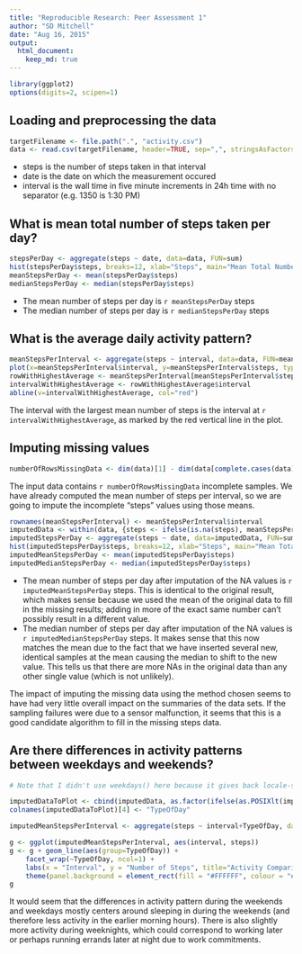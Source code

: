 ```yaml
---
title: "Reproducible Research: Peer Assessment 1"
author: "SD Mitchell"
date: "Aug 16, 2015"
output: 
  html_document:
    keep_md: true
---
```


```r
library(ggplot2)
options(digits=2, scipen=1)
```

## Loading and preprocessing the data
  
```r
targetFilename <- file.path(".", "activity.csv")
data <- read.csv(targetFilename, header=TRUE, sep=",", stringsAsFactors=FALSE, na.strings="NA", colClasses=c("numeric", "Date", "numeric"))
```
    
* steps is the number of steps taken in that interval
* date is the date on which the measurement occured
* interval is the wall time in five minute increments in 24h time with no separator (e.g. 1350 is 1:30 PM)
  
## What is mean total number of steps taken per day?
  
```r
stepsPerDay <- aggregate(steps ~ date, data=data, FUN=sum)
hist(stepsPerDay$steps, breaks=12, xlab="Steps", main="Mean Total Number of Steps Taken Per Day")
meanStepsPerDay <- mean(stepsPerDay$steps)
medianStepsPerDay <- median(stepsPerDay$steps)
```
  
* The mean number of steps per day is `r meanStepsPerDay` steps
* The median number of steps per day is `r medianStepsPerDay` steps
  
## What is the average daily activity pattern?
  
```r
meanStepsPerInterval <- aggregate(steps ~ interval, data=data, FUN=mean)
plot(x=meanStepsPerInterval$interval, y=meanStepsPerInterval$steps, type="l", xlab="Interval", ylab="Steps", main="Average Daily Activity Pattern")
rowWithHighestAverage <- meanStepsPerInterval[meanStepsPerInterval$steps==max(meanStepsPerInterval$steps), ]
intervalWithHighestAverage <- rowWithHighestAverage$interval
abline(v=intervalWithHighestAverage, col="red")
```
  
The interval with the largest mean number of steps is the interval at `r intervalWithHighestAverage`, as marked by the red vertical line in the plot.
  
## Imputing missing values
  
```r
numberOfRowsMissingData <- dim(data)[1] - dim(data[complete.cases(data), ])[1]
```
  
The input data contains `r numberOfRowsMissingData` incomplete samples. We have already computed the mean number of steps per interval, so we are going to impute the incomplete "steps" values using those means.
  
```r
rownames(meanStepsPerInterval) <- meanStepsPerInterval$interval
imputedData <- within(data, {steps <- ifelse(is.na(steps), meanStepsPerInterval[as.character(interval), "steps"], steps)})
imputedStepsPerDay <- aggregate(steps ~ date, data=imputedData, FUN=sum)
hist(imputedStepsPerDay$steps, breaks=12, xlab="Steps", main="Mean Total Number of Steps Taken Per Day (with imputations)")
imputedMeanStepsPerDay <- mean(imputedStepsPerDay$steps)
imputedMedianStepsPerDay <- median(imputedStepsPerDay$steps)
```
  
* The mean number of steps per day after imputation of the NA values is `r imputedMeanStepsPerDay` steps. This is identical to the original result, which makes sense because we used the mean of the original data to fill in the missing results; adding in more of the exact same number can't possibly result in a different value.
* The median number of steps per day after imputation of the NA values is `r imputedMedianStepsPerDay` steps. It makes sense that this now matches the mean due to the fact that we have inserted several new, identical samples at the mean causing the median to shift to the new value. This tells us that there are more NAs in the original data than any other single value (which is not unlikely).
  
The impact of imputing the missing data using the method chosen seems to have had very little overall impact on the summaries of the data sets. If the sampling failures were due to a sensor malfunction, it seems that this is a good candidate algorithm to fill in the missing steps data.
  
## Are there differences in activity patterns between weekdays and weekends?
  
```r
# Note that I didn't use weekdays() here because it gives back locale-specific strings; checking against them would make this NOT reproducible in any other OS locale settings. It is a safer bet to assume most locales have seven-day weeks and the docs for POSIXlt state that $wd starts on a Sunday, zero-indexed.

imputedDataToPlot <- cbind(imputedData, as.factor(ifelse(as.POSIXlt(imputedData$date)$wd %in% c(0, 6), "Weekend", "Weekday")))
colnames(imputedDataToPlot)[4] <- "TypeOfDay"

imputedMeanStepsPerInterval <- aggregate(steps ~ interval+TypeOfDay, data=imputedDataToPlot, FUN=mean)

g <- ggplot(imputedMeanStepsPerInterval, aes(interval, steps))
g <- g + geom_line(aes(group=TypeOfDay)) +
	facet_wrap(~TypeOfDay, ncol=1) +
	labs(x = "Interval", y = "Number of Steps", title="Activity Comparison: Weekdays vs Weekends") +
	theme(panel.background = element_rect(fill = "#FFFFFF", colour = "#000000"), plot.background = element_rect(fill = "#FFFFFF", colour = "#000000"), panel.grid.major = element_line(colour="#FFDEAD"))
g
```
  
It would seem that the differences in activity pattern during the weekends and weekdays mostly centers around sleeping in during the weekends (and therefore less activity in the earlier morning hours). There is also slightly more activity during weeknights, which could correspond to working later or perhaps running errands later at night due to work commitments.
  
  
  
